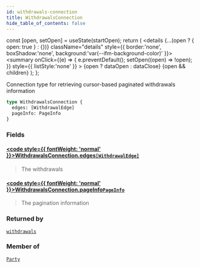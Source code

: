 ```yaml
---
id: withdrawals-connection
title: WithdrawalsConnection
hide_table_of_contents: false
---
```







  const [open, setOpen] = useState(startOpen);
  return (
    <details {...(open ? { open: true } : {})} className="details" style={{ border:'none', boxShadow:'none', background:'var(--ifm-background-color)' }}>
      <summary
        onClick={(e) => {
          e.preventDefault();
          setOpen((open) => !open);
        }}
        style={{ listStyle:'none' }}
      >
      {open ? dataOpen : dataClose}
      </summary>
      {open && children}
    </details>
  );
};




Connection type for retrieving cursor-based paginated withdrawals information


```graphql
type WithdrawalsConnection {
  edges: [WithdrawalEdge]
  pageInfo: PageInfo
}
```


### Fields

#### [<code style={{ fontWeight: 'normal' }}>WithdrawalsConnection.<b>edges</b></code>](#)<Bullet />[`[WithdrawalEdge]`](/testnet/api/graphql/objects/withdrawal-edge) <Badge class="secondary" text="list"/> <Badge class="secondary" text="object"/>
> The withdrawals
> 

#### [<code style={{ fontWeight: 'normal' }}>WithdrawalsConnection.<b>pageInfo</b></code>](#)<Bullet />[`PageInfo`](/testnet/api/graphql/objects/page-info) <Badge class="secondary" text="object"/>
> The pagination information
> 



### Returned by

[`withdrawals`](/testnet/api/graphql/queries/withdrawals)  <Badge class="secondary" text="query"/>

### Member of

[`Party`](/testnet/api/graphql/objects/party)  <Badge class="secondary" text="object"/>

